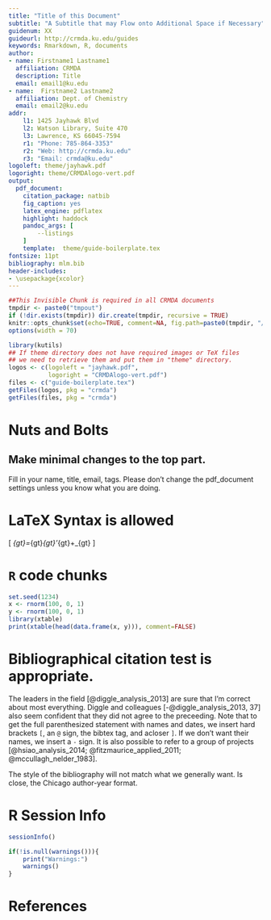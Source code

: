 ```yaml
---
title: "Title of this Document"
subtitle: "A Subtitle that may Flow onto Additional Space if Necessary"
guidenum: XX
guideurl: http://crmda.ku.edu/guides
keywords: Rmarkdown, R, documents
author:
- name: Firstname1 Lastname1
  affiliation: CRMDA
  description: Title
  email: email1@ku.edu
- name:  Firstname2 Lastname2
  affiliation: Dept. of Chemistry
  email: email2@ku.edu
addr:
    l1: 1425 Jayhawk Blvd
    l2: Watson Library, Suite 470
    l3: Lawrence, KS 66045-7594
    r1: "Phone: 785-864-3353"
    r2: "Web: http://crmda.ku.edu"
    r3: "Email: crmda@ku.edu"
logoleft: theme/jayhawk.pdf
logoright: theme/CRMDAlogo-vert.pdf
output: 
  pdf_document:
    citation_package: natbib
    fig_caption: yes
    latex_engine: pdflatex
    highlight: haddock
    pandoc_args: [
        --listings
    ]
    template:  theme/guide-boilerplate.tex
fontsize: 11pt
bibliography: mlm.bib
header-includes:
- \usepackage{xcolor}
---
```


```r
##This Invisible Chunk is required in all CRMDA documents
tmpdir <- paste0("tmpout")
if (!dir.exists(tmpdir)) dir.create(tmpdir, recursive = TRUE)
knitr::opts_chunk$set(echo=TRUE, comment=NA, fig.path=paste0(tmpdir, "/p-"))
options(width = 70)
```

```r
library(kutils)
## If theme directory does not have required images or TeX files
## we need to retrieve them and put them in "theme" directory. 
logos <- c(logoleft = "jayhawk.pdf", 
           logoright = "CRMDAlogo-vert.pdf")
files <- c("guide-boilerplate.tex")
getFiles(logos, pkg = "crmda")
getFiles(files, pkg = "crmda")
```



\begin{abstract}
This is the abstract.
\end{abstract}


# Nuts and Bolts

## Make minimal changes to the top part.

Fill in your name, title, email, tags.  Please don't change the
pdf_document settings unless you know what you are doing.


# LaTeX Syntax is allowed

\[
\Sigma_{gt}=\Lambda_{gt}\Psi_{gt}\Lambda'_{gt}+\Theta_{gt}
\]

# `R` code chunks 

```r
set.seed(1234)
x <- rnorm(100, 0, 1)
y <- rnorm(100, 0, 1)
library(xtable)
print(xtable(head(data.frame(x, y))), comment=FALSE)
```

# Bibliographical citation test is appropriate. 

The leaders in the field [@diggle_analysis_2013] are sure that I'm
correct about most everything.  Diggle and colleagues
[-@diggle_analysis_2013, 37] also seem confident that they did not
agree to the preceeding. Note that to get the full parenthesized 
statement with names and dates, we insert hard brackets `[`,
an `@` sign, the bibtex tag, and acloser `]`. If we don't want
their names, we insert a `-` sign. It is also possible to
refer to a group of projects [@hsiao_analysis_2014;
@fitzmaurice_applied_2011; @mccullagh_nelder_1983].

The style of the bibliography will not match what we generally
want. Is close, the Chicago author-year format.


[//]: (All guides must have this as the final stanza)

# R Session Info
```r
sessionInfo()
```

```r
if(!is.null(warnings())){
    print("Warnings:")
    warnings()
}
```

# References
